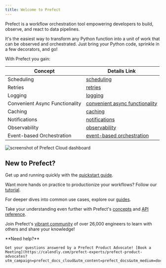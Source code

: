 ```yaml
---
title: Welcome to Prefect
---
```

Prefect is a workflow orchestration tool empowering developers to build, observe, and react to data pipelines.

It's the easiest way to transform any Python function into a unit of work that can be observed and orchestrated. Just bring your Python code, sprinkle in a few decorators, and go!

With Prefect you gain:


| Concept                      | Details Link                                         |
|------------------------------|------------------------------------------------------|
| Scheduling                   | [scheduling](/2.18.3/concepts/schedules)                    |
| Retries                      | [retries](/2.18.3/concepts/tasks/#task-arguments)           |
| Logging                      | [logging](/2.18.3/guides/logs/)                           |
| Convenient Async Functionality | [convenient async functionality](/2.18.3/concepts/task-runners/#task-runners) |
| Caching                      | [caching](/2.18.3/concepts/tasks/#caching)                  |
| Notifications                | [notifications](/2.18.3/cloud/automations/)                 |
| Observability                | [observability](/2.18.3/cloud/overview/)                    |
| Event-based Orchestration   | [event-based orchestration](/2.18.3/cloud/webhooks/)        |

![screenshot of Prefect Cloud dashboard](https://docs.prefect.io/2.18.3/img/ui/cloud-dashboard.png)

New to Prefect?
----------------------------------------------------

Get up and running quickly with the [quickstart guide](/2.18.3/2.18.3/getting-started/quickstart/).

Want more hands on practice to productionize your workflows? Follow our [tutorial](/2.18.3/2.18.3/tutorial/).

For deeper dives into common use cases, explore our [guides](/2.18.3/2.18.3/guides/index/).

Take your understanding even further with Prefect's [concepts](/2.18.3/2.18.3/concepts/index/) and [API reference](/2.18.3/2.18.3/api-ref/).

Join Prefect's [vibrant community](/2.18.3/2.18.3/community/) of over 26,000 engineers to learn with others and share your knowledge!

<Tip>
**Need help?**

    Get your questions answered by a Prefect Product Advocate! [Book a Meeting](https://calendly.com/prefect-experts/prefect-product-advocates?utm_campaign=prefect_docs_cloud&utm_content=prefect_docs&utm_medium=docs&utm_source=docs)
</Tip>
